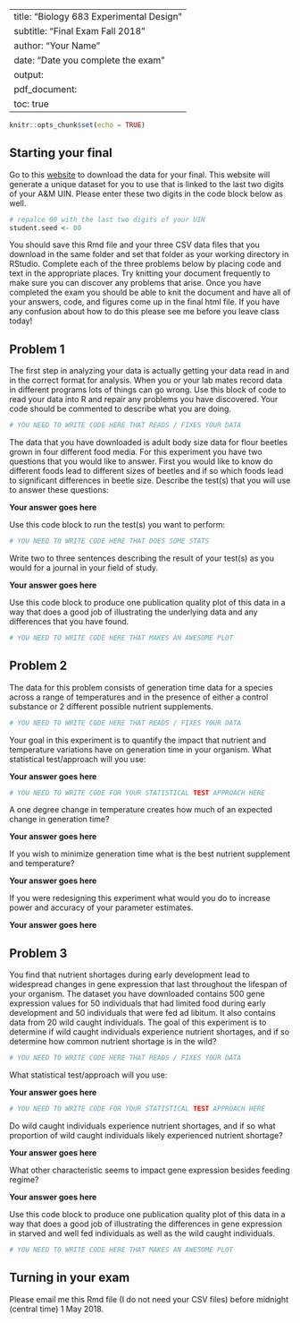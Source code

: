 
---
title: "Biology 683 Experimental Design"
subtitle: "Final Exam Fall 2018"
author: "Your Name"
date: "Date you complete the exam"
output: 
  pdf_document:
    toc: true
---

```r
knitr::opts_chunk$set(echo = TRUE)
```

## Starting your final
Go to this [website](https://evobir.shinyapps.io/final/) to download the data for your final.  This website will generate a unique dataset for you to use that is linked to the last two digits of your A&M UIN.  Please enter these two digits in the code block below as well.

```r
# repalce 00 with the last two digits of your UIN
student.seed <- 00
```

You should save this Rmd file and your three CSV data files that you download in the same folder and set that folder as your working directory in RStudio.  Complete each of the three problems below by placing code and text in the appropriate places. Try knitting your document frequently to make sure you can discover any problems that arise.  Once you have completed the exam you should be able to knit the document and have all of your answers, code, and figures come up in the final html file.  If you have any confusion about how to do this please see me before you leave class today!  

## Problem 1

The first step in analyzing your data is actually getting your data read in and in the correct format for analysis.  When you or your lab mates record data in different programs lots of things can go wrong.  Use this block of code to read your data into R and repair any problems you have discovered.  Your code should be commented to describe what you are doing.

```r

# YOU NEED TO WRITE CODE HERE THAT READS / FIXES YOUR DATA

```

The data that you have downloaded is adult body size data for flour beetles grown in four different food media. For this experiment you have two questions that you would like to answer.  First you would like to know do different foods lead to different sizes of beetles and if so which foods lead to significant differences in beetle size.  Describe the test(s) that you will use to answer these questions:

**Your answer goes here**

Use this code block to run the test(s) you want to perform:

```r

# YOU NEED TO WRITE CODE HERE THAT DOES SOME STATS

```

Write two to three sentences describing the result of your test(s) as you would for a journal in your field of study.

**Your answer goes here**

Use this code block to produce one publication quality plot of this data in a way that does a good job of illustrating the underlying data and any differences that you have found.

```r

# YOU NEED TO WRITE CODE HERE THAT MAKES AN AWESOME PLOT

```

## Problem 2

The data for this problem consists of generation time data for a species across a range of temperatures and in the presence of either a control substance or 2 different possible nutrient supplements. 

```r

# YOU NEED TO WRITE CODE HERE THAT READS / FIXES YOUR DATA

```

Your goal in this experiment is to quantify the impact that nutrient and temperature variations have on generation time in your organism.  What statistical test/approach will you use:

**Your answer goes here**


```r

# YOU NEED TO WRITE CODE FOR YOUR STATISTICAL TEST APPROACH HERE

```

A one degree change in temperature creates how much of an expected change in generation time?

**Your answer goes here**

If you wish to minimize generation time what is the best nutrient supplement and temperature?

**Your answer goes here**

If you were redesigning this experiment what would you do to increase power and accuracy of your parameter estimates.

**Your answer goes here**

## Problem 3

You find that nutrient shortages during early development lead to widespread changes in gene expression that last throughout the lifespan of your organism. The dataset you have downloaded contains 500 gene expression values for 50 individuals that had limited food during early development and 50 individuals that were fed ad libitum.  It also contains data from 20 wild caught individuals.  The goal of this experiment is to determine if wild caught individuals experience nutrient shortages, and if so determine how common nutrient shortage is in the wild?

```r

# YOU NEED TO WRITE CODE HERE THAT READS / FIXES YOUR DATA

```

What statistical test/approach will you use:

**Your answer goes here**


```r

# YOU NEED TO WRITE CODE FOR YOUR STATISTICAL TEST APPROACH HERE

```


Do wild caught individuals experience nutrient shortages, and if so what proportion of wild caught individuals likely experienced nutrient shortage?

**Your answer goes here**

What other characteristic seems to impact gene expression besides feeding regime?

**Your answer goes here**

Use this code block to produce one publication quality plot of this data in a way that does a good job of illustrating the differences in gene expression in starved and well fed individuals as well as the wild caught individuals.

```r

# YOU NEED TO WRITE CODE HERE THAT MAKES AN AWESOME PLOT

```


## Turning in your exam

Please email me this Rmd file (I do not need your CSV files) before midnight (central time) 1 May 2018.






